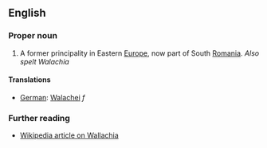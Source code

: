 ==English==

===Proper noun===

#A former principality in Eastern [[Europe]], now part of South [[Romania]]. ''Also spelt Walachia''

====Translations====
*[[German]]: [[Walachei]] ''f''

===Further reading===
*[[en:Wallachia|Wikipedia article on Wallachia]]